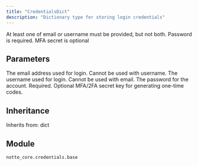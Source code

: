 ```yaml
---
title: "CredentialsDict"
description: "Dictionary type for storing login credentials"
---
```


At least one of email or username must be provided, but not both. Password is required. MFA secret is optional

## Parameters

<ParamField path="email" type="Any">
  The email address used for login. Cannot be used with username.
</ParamField>

<ParamField path="username" type="Any">
  The username used for login. Cannot be used with email.
</ParamField>

<ParamField path="password" type="Any">
  The password for the account. Required.
</ParamField>

<ParamField path="mfa_secret" type="Any">
  Optional MFA/2FA secret key for generating one-time codes.
</ParamField>

## Inheritance

Inherits from: dict


## Module

`notte_core.credentials.base`
